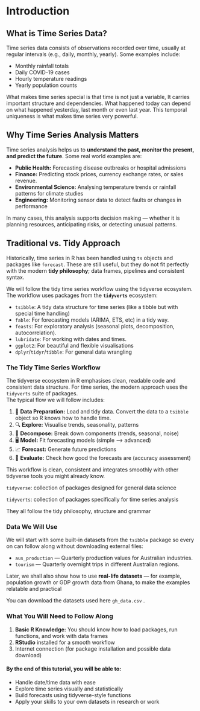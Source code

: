 # Introduction {#sec-introduction}

## What is Time Series Data?

Time series data consists of observations recorded over time, usually at regular intervals (e.g., daily, monthly, yearly). Some examples include:

-   Monthly rainfall totals
-   Daily COVID-19 cases
-   Hourly temperature readings
-   Yearly population counts

What makes time series special is that time is not just a variable, It carries important structure and dependencies. What happened today can depend on what happened yesterday, last month or even last year. This temporal uniqueness is what makes time series very powerful.

## Why Time Series Analysis Matters

Time series analysis helps us to **understand the past, monitor the present, and predict the future**. Some real world examples are:

-   **Public Health:** Forecasting disease outbreaks or hospital admissions
-   **Finance:** Predicting stock prices, currency exchange rates, or sales revenue.
-   **Environmental Science:** Analysing temperature trends or rainfall patterns for climate studies
-   **Engineering:** Monitoring sensor data to detect faults or changes in performance

In many cases, this analysis supports decision making — whether it is planning resources, anticipating risks, or detecting unusual patterns.

## Traditional vs. Tidy Approach

Historically, time series in R has been handled using `ts` objects and packages like `forecast`. These are still useful, but they do not fit perfectly with the modern **tidy philosophy**; data frames, pipelines and consistent syntax.

We will follow the tidy time series workflow using the tidyverse ecosystem. The workflow uses packages from the **`tidyverts`** ecosystem:

-   `tsibble`: A tidy data structure for time series (like a tibble but with special time handling)
-   `fable`: For forecasting models (ARIMA, ETS, etc) in a tidy way.
-   `feasts`: For exploratory analysis (seasonal plots, decomposition, autocorrelation).
-   `lubridate`: For working with dates and times.
-   `ggplot2`: For beautiful and flexible visualisations
-   `dplyr`/`tidyr`/`tibble`: For general data wrangling

### The Tidy Time Series Workflow

The tidyverse ecosystem in R emphasises clean, readable code and consistent data structure. For time series, the modern approach uses the `tidyverts` suite of packages.\
The typical flow we will follow includes:

1.  🔧 **Data Preparation:** Load and tidy data. Convert the data to a `tsibble` object so R knows how to handle time.
2.  🔍 **Explore:** Visualise trends, seasonality, patterns
3.  🧩 **Decompose:** Break down components (trends, seasonal, noise)
4.  🖥️ **Model:** Fit forecasting models (simple —\> advanced)
5.  📈 **Forecast:** Generate future predictions
6.  📏 **Evaluate:** Check how good the forecasts are (accuracy assessment)

This workflow is clean, consistent and integrates smoothly with other tidyverse tools you might already know.

::: callout-tip
`tidyverse`: collection of packages designed for general data science

`tidyverts`: collection of packages specifically for time series analysis

They all follow the tidy philosophy, structure and grammar
:::

### Data We Will Use

We will start with some built-in datasets from the `tsibble` package so every on can follow along without downloading external files:

-   `aus_production` — Quarterly production values for Australian industries.
-   `tourism` — Quarterly overnight trips in different Australian regions.

Later, we shall also show how to use **real-life datasets** — for example, population growth or GDP growth data from Ghana, to make the examples relatable and practical

You can download the datasets used here `gh_data.csv` .

### What You Will Need to Follow Along

1.  **Basic R Knowledge:** You should know how to load packages, run functions, and work with data frames
2.  **RStudio** installed for a smooth workflow
3.  Internet connection (for package installation and possible data download)

#### By the end of this tutorial, you will be able to:

-   Handle date/time data with ease
-   Explore time series visually and statistically
-   Build forecasts using tidyverse-style functions
-   Apply your skills to your own datasets in research or work
